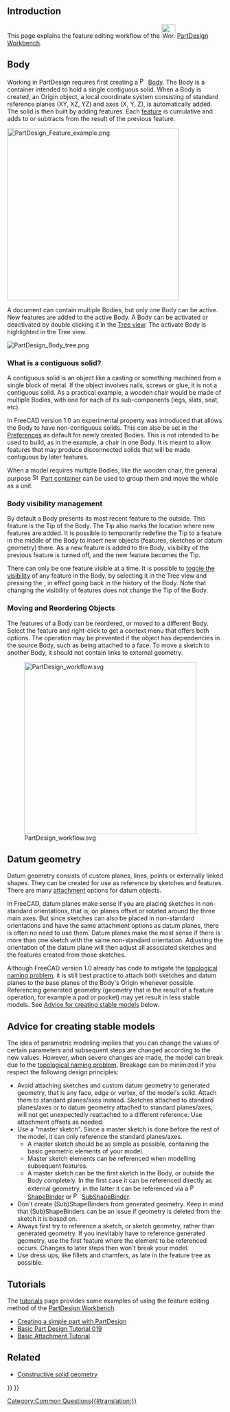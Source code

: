 <languages/>
{{TOCright}}
<translate>

== Introduction == <!--T:1-->

<!--T:2-->
This page explains the feature editing workflow of the [[Image:Workbench_PartDesign.svg|32px]] [[PartDesign Workbench]].

== Body == <!--T:9-->

<!--T:10-->
Working in PartDesign requires first creating a [[File:PartDesign_Body.svg|16px]] [[PartDesign Body|Body]]. The Body is a container intended to hold a single contiguous solid. When a Body is created, an Origin object, a local coordinate system consisting of standard reference planes (XY, XZ, YZ) and axes (X, Y, Z), is automatically added. The solid is then built by adding features. Each [[PartDesign_Feature|feature]] is cumulative and adds to or subtracts from the result of the previous feature.

</translate>
[[File:PartDesign_Feature_example.png|400px]]
<translate>

<!--T:72-->
{{Caption|Feature editing in practice. From left to right:<br>
Body with a [[PartDesign_AdditiveBox|box]] feature.<br>
Body with a box and a [[PartDesign_Chamfer|chamfer]] feature.<br>
Body with a box, a chamfer and a [[PartDesign_Pocket|pocket]] feature.}}

<!--T:13-->
A document can contain multiple Bodies, but only one Body can be active. New features are added to the active Body. A Body can be activated or deactivated by double clicking it in the [[Tree_view|Tree view]]. The activate Body is highlighted in the Tree view.

</translate>
[[File:PartDesign Body tree.png]]
<translate>

=== What is a contiguous solid? === <!--T:73-->

<!--T:11-->
A contiguous solid is an object like a casting or something machined from a single block of metal. If the object involves nails, screws or glue, it is not a contiguous solid. As a practical example, a wooden chair would be made of multiple Bodies, with one for each of its sub-components (legs, slats, seat, etc).

<!--T:74-->
In FreeCAD version 1.0 an experimental property was introduced that allows the Body to have non-contiguous solids. This can also be set in the [[PartDesign_Preferences#General|Preferences]] as default for newly created Bodies. This is not intended to be used to build, as in the example, a chair in one Body. It is meant to allow features that may produce disconnected solids that will be made contiguous by later features.

<!--T:14-->
When a model requires multiple Bodies, like the wooden chair, the general purpose [[Image:Std_Part.svg|16px]] [[Std Part|Part container]] can be used to group them and move the whole as a unit.

=== Body visibility management === <!--T:15-->

<!--T:16-->
By default a Body presents its most recent feature to the outside. This feature is the Tip of the Body. The Tip also marks the location where new features are added. It is possible to temporarily redefine the Tip to a feature in the middle of the Body to insert new objects (features, sketches or datum geometry) there. As a new feature is added to the Body, visibility of the previous feature is turned off, and the new feature becomes the Tip.

<!--T:17-->
There can only be one feature visible at a time. It is possible to [[Std_ToggleVisibility|toggle the visibility]] of any feature in the Body, by selecting it in the Tree view and pressing the {{KEY|Spacebar}}, in effect going back in the history of the Body. Note that changing the visibility of features does not change the Tip of the Body.

=== Moving and Reordering Objects === <!--T:20-->

<!--T:21-->
The features of a Body can be reordered, or moved to a different Body. Select the feature and right-click to get a context menu that offers both options. The operation may be prevented if the object has dependencies in the source Body, such as being attached to a face. To move a sketch to another Body, it should not contain links to external geometry.

<!--T:75-->
[[Image:PartDesign_workflow.svg|400px]]

<!--T:76-->
{{Caption|Schematic representation of the PartDesign workflow.}}

== Datum geometry == <!--T:22-->

<!--T:23-->
Datum geometry consists of custom planes, lines, points or externally linked shapes. They can be created for use as reference by sketches and features. There are many [[Part_EditAttachment|attachment]] options for datum objects.

<!--T:43-->
In FreeCAD, datum planes make sense if you are placing sketches in non-standard orientations, that is, on planes offset or rotated around the three main axes. But since sketches can also be placed in non-standard orientations and have the same attachment options as datum planes, there is often no need to use them. Datum planes make the most sense if there is more than one sketch with the same non-standard orientation. Adjusting the orientation of the datum plane will then adjust all associated sketches and the features created from those sketches.

<!--T:64-->
Although FreeCAD version 1.0 already has code to mitigate the [[Topological_naming_problem|topological naming problem]], it is still best practice to attach both sketches and datum planes to the base planes of the Body's Origin whenever possible. Referencing generated geometry (geometry that is the result of a feature operation, for example a pad or pocket) may yet result in less stable models. See [[#Advice_for_creating_stable models|Advice for creating stable models]] below.

== Advice for creating stable models == <!--T:29-->

<!--T:30-->
The idea of parametric modeling implies that you can change the values of certain parameters and subsequent steps are changed according to the new values. However, when severe changes are made, the model can break due to the [[Topological_naming_problem|topological naming problem]]. Breakage can be minimized if you respect the following design principles:

<!--T:31-->
* Avoid attaching sketches and custom datum geometry to generated geometry, that is any face, edge or vertex, of the model's solid. Attach them to standard planes/axes instead. Sketches attached to standard planes/axes or to datum geometry attached to standard planes/axes, will not get unexpectedly reattached to a different reference. Use attachment offsets as needed.
* Use a "master sketch". Since a master sketch is done before the rest of the model, it can only reference the standard planes/axes.
** A master sketch should be as simple as possible, containing the basic geometric elements of your model.
** Master sketch elements can be referenced when modelling subsequent features.
** A master sketch can be the first sketch in the Body, or outside the Body completely. In the first case it can be referenced directly as external geometry, in the latter it can be referenced via a [[File:PartDesign_ShapeBinder.svg|16px]] [[PartDesign_ShapeBinder|ShapeBinder]] or [[File:PartDesign_SubShapeBinder.svg|16px]] [[PartDesign_SubShapeBinder|SubShapeBinder]].
* Don't create (Sub)ShapeBinders from generated geometry. Keep in mind that (Sub)ShapeBinders can be an issue if geometry is deleted from the sketch it is based on.
* Always first try to reference a sketch, or sketch geometry, rather than generated geometry. If you inevitably have to reference generated geometry, use the first feature where the element to be referenced occurs. Changes to later steps then won't break your model.
* Use dress ups, like fillets and chamfers, as late in the feature tree as possible.

==Tutorials== <!--T:60-->

<!--T:61-->
The [[Tutorials|tutorials]] page provides some examples of using the feature editing method of the [[PartDesign_Workbench|PartDesign Workbench]]. 
* [[Creating_a_simple_part_with_PartDesign|Creating a simple part with PartDesign]]
* [[Basic_Part_Design_Tutorial_019|Basic Part Design Tutorial 019]]
* [[Basic_Attachment_Tutorial|Basic Attachment Tutorial]]

==Related== <!--T:70-->

<!--T:58-->
* [[Constructive_solid_geometry|Constructive solid geometry]]


</translate>
{{PartDesign Tools navi{{#translation:}}}}
{{Userdocnavi{{#translation:}}}}
[[Category:Common Questions{{#translation:}}]]